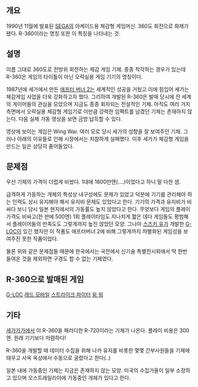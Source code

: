 == 개요 ==
1990년 11월에 발표된 [[SEGA]]의 아케이드용 체감형 게임머신. 360도 회전으로 화제가 됐다. R-360이라는 명칭 또한 이 특징을 나타내는 것.

== 설명 ==
이름 그대로 360도로 전방위 회전하는 체감 게임 기체. 종종 착각하는 경우가 있는데 R-360은 게임의 타이틀이 아닌 오락실용 게임 기기의 명칭이다.

1987년에 세가에서 만든 [[애프터 버너 2]]는 세계적인 성공을 거뒀고 이에 힘입어 세가는 체감게임 사업을 더욱 강화하고자 했다. 그리하여 개발된 R-360은 발매 당시에 전 세계의 게이머들의 관심을 모았으며 지금도 종종 회자되는 전설적인 기체. 아직도 여러 가지 측면에서 오락실용 체감형 게임기로 이만큼 강력한 임팩트를 남겼던 기체는 존재하지 않는다. 다음 실제 가동 영상을 보면 금방 납득할 수 있다.
{{{#!html
<iframe width="640" height="360" src="//www.youtube.com/embed/meYx9RuCAQY?feature=player_detailpage" frameborder="0" allowfullscreen></iframe>
}}}

영상에 보이는 게임은 Wing War. 여러 모로 당시 세가의 성향을 잘 보여주던 기체. 그러나 아래의 이유들로 인해 시장에서는 처참하게 실패했다. 이후 세가가 체감형 게임을 만드는 일은 상당히 줄어들었다.

== 문제점 ==
우선 기체의 가격이 더럽게 비쌌다. 1대에 1600만엔(....)이었다고 하니 말 다한 셈.

급격하게 가동하는 개체의 특성상 내구성에도 문제가 있었고 덕분에 기기를 관리해야 하는 인력도 상시 유지해야 해서 유지비 문제도 있었다고 한다. 기기의 가격과 유지비가 비싸다 보니 당시 일본 현지에서의 가동률도 높지 않았다고 한다. 무엇보다 게임의 플레이 가격도 비싸고(한 판에 500엔) 1회 플레이타임도 지나치게 짧은 데다 게임들도 평범해서 플레이어들의 만족도도 그렇게까지 높진 않았던 모양. 그나마 [[스즈키 유]]가 개발한 [[G-LOC]]이 있긴 했지만 이 작품도 애프터버너 2에 비해 그렇게까지 차별화된 게임성을 보여주진 못한 작품이었다.

물론 위와 같은 문제점들 때문에 한국에서는 국전에서 신기술 특별전시회에서 딱 한번 들여온 것을 제외하면 구경도 할 수 없는 기체였다. 

== R-360으로 발매된 게임 ==
[[G-LOC]]
[[래드 모바일]]
[[스트라이크 파이터]]
[[윙 워]]

== 기타 ==
[[세가가가]]에서 이 R-360을 패러디한 R-720이라는 기체가 나온다. 플레이 비용은 300엔. 원래 기기보다 저렴하다!

R-360을 개발할 때 데이터 수집을 위해 나카 유지를 비롯한 몇몇 간부사원들을 기체에 태우고 사옥 옥상에서 수동으로 굴렸다고 한다(..)

일본 내에 가동중인 기체는 지금은 존재하지 않는 모양. 미국의 수집가들이 일부 소장하고 있으며 오스트레일리아에 가동중인 개체가 있다고 한다.
